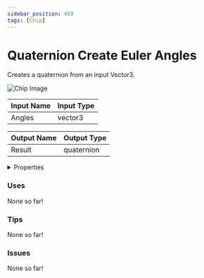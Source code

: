 ```yaml
---
sidebar_position: 459
tags: [Chip]
---
```


# Quaternion Create Euler Angles

Creates a quaternion from an input Vector3.



![Chip Image](/svg/e320278c-13f0-4fe3-b838-7e671bdd9b49.svg)

| Input Name | Input Type |
|-----------|-----------|
| Angles | vector3 |

| Output Name | Output Type |
|-----------|-----------|
| Result | quaternion |


<details>
  <summary>Properties</summary>
  <div>
    <div>
    <table>
      <thead>
        <tr>
          <th>Is beta required?</th>
          <th>❌</th>
        </tr>
        <tr>
          <th>Is this chip a trolling risk?</th>
          <th>❌</th>
        </tr>
        <tr>
          <th>Chip UUPD</th>
          <th>._uuid</th>
        </tr>
      </thead>
    </table>
    </div>
  </div>
</details>

### Uses

None so far!

### Tips

None so far!

### Issues

None so far!